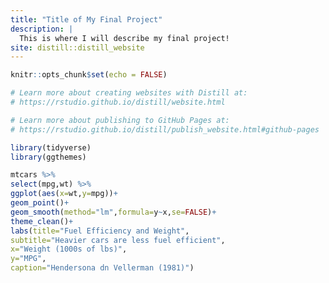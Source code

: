 ```yaml
---
title: "Title of My Final Project"
description: |
  This is where I will describe my final project!
site: distill::distill_website
---
```


```r
knitr::opts_chunk$set(echo = FALSE)

# Learn more about creating websites with Distill at:
# https://rstudio.github.io/distill/website.html

# Learn more about publishing to GitHub Pages at:
# https://rstudio.github.io/distill/publish_website.html#github-pages

library(tidyverse)
library(ggthemes)
```

```r
mtcars %>% 
select(mpg,wt) %>% 
ggplot(aes(x=wt,y=mpg))+
geom_point()+
geom_smooth(method="lm",formula=y~x,se=FALSE)+
theme_clean()+
labs(title="Fuel Efficiency and Weight",
subtitle="Heavier cars are less fuel efficient",
x="Weight (1000s of lbs)",
y="MPG",
caption="Hendersona dn Vellerman (1981)")
```



